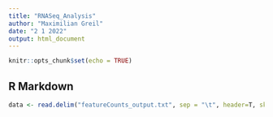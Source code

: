 ```yaml
---
title: "RNASeq_Analysis"
author: "Maximilian Greil"
date: "2 1 2022"
output: html_document
---
```


```r
knitr::opts_chunk$set(echo = TRUE)
```

## R Markdown

```r
data <- read.delim("featureCounts_output.txt", sep = "\t", header=T, skip=1, row.names="Geneid")
```